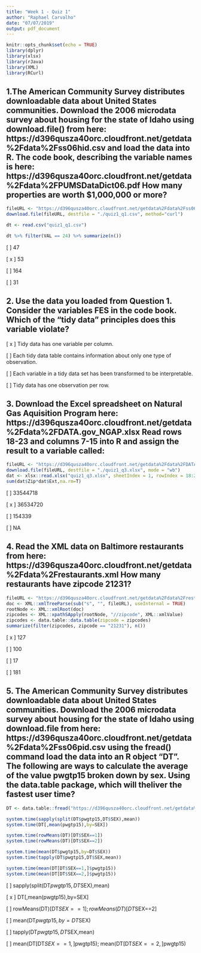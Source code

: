 ```yaml
---
title: "Week 1 - Quiz 1"
author: "Raphael Carvalho"
date: "07/07/2019"
output: pdf_document
---
```


```r
knitr::opts_chunk$set(echo = TRUE)
library(dplyr)
library(xlsx)
library(rJava)
library(XML)
library(RCurl)
```


## 1.The American Community Survey distributes downloadable data about United States communities. Download the 2006 microdata survey about housing for the state of Idaho using download.file() from here: https://d396qusza40orc.cloudfront.net/getdata%2Fdata%2Fss06hid.csv and load the data into R. The code book, describing the variable names is here: https://d396qusza40orc.cloudfront.net/getdata%2Fdata%2FPUMSDataDict06.pdf How many properties are worth $1,000,000 or more?


```r
fileURL <- "https://d396qusza40orc.cloudfront.net/getdata%2Fdata%2Fss06hid.csv"
download.file(fileURL, destfile = "./quiz1_q1.csv", method="curl")

dt <- read.csv("quiz1_q1.csv")

dt %>% filter(VAL == 24) %>% summarize(n())
```

[ ] 47

[ x ] 53

[ ] 164

[ ] 31

## 2. Use the data you loaded from Question 1. Consider the variables FES in the code book. Which of the "tidy data" principles does this variable violate?


[ x ] Tidy data has one variable per column.

[ ] Each tidy data table contains information about only one type of observation.

[ ] Each variable in a tidy data set has been transformed to be interpretable.

[ ] Tidy data has one observation per row.


## 3. Download the Excel spreadsheet on Natural Gas Aquisition Program here: https://d396qusza40orc.cloudfront.net/getdata%2Fdata%2FDATA.gov_NGAP.xlsx Read rows 18-23 and columns 7-15 into R and assign the result to a variable called:

```r
fileURL <- "https://d396qusza40orc.cloudfront.net/getdata%2Fdata%2FDATA.gov_NGAP.xlsx"
download.file(fileURL, destfile = "./quiz1_q3.xlsx", mode = "wb")
dat <- xlsx::read.xlsx("quiz1_q3.xlsx", sheetIndex = 1, rowIndex = 18:23, colIndex = 7:15)
sum(dat$Zip*dat$Ext,na.rm=T)
```

[ ] 33544718

[ x ] 36534720

[ ] 154339

[ ] NA

## 4. Read the XML data on Baltimore restaurants from here: https://d396qusza40orc.cloudfront.net/getdata%2Fdata%2Frestaurants.xml How many restaurants have zipcode 21231?

```r
fileURL <- "https://d396qusza40orc.cloudfront.net/getdata%2Fdata%2Frestaurants.xml"
doc <- XML::xmlTreeParse(sub("s", "", fileURL), useInternal = TRUE)
rootNode <- XML::xmlRoot(doc)
zipcodes <- XML::xpathSApply(rootNode, "//zipcode", XML::xmlValue)
zipcodes <- data.table::data.table(zipcode = zipcodes)
summarize(filter(zipcodes, zipcode == "21231"), n())

```

[ x ] 127

[ ] 100

[ ] 17

[ ] 181


## 5. The American Community Survey distributes downloadable data about United States communities. Download the 2006 microdata survey about housing for the state of Idaho using download.file from here: https://d396qusza40orc.cloudfront.net/getdata%2Fdata%2Fss06pid.csv using the fread() command load the data into an R object "DT". The following are ways to calculate the average of the value pwgtp15 broken down by sex. Using the data.table package, which will theliver the fastest user time?

```r
DT <- data.table::fread("https://d396qusza40orc.cloudfront.net/getdata%2Fdata%2Fss06pid.csv")

system.time(sapply(split(DT$pwgtp15,DT$SEX),mean))
system.time(DT[,mean(pwgtp15),by=SEX])

system.time(rowMeans(DT)[DT$SEX==1])
system.time(rowMeans(DT)[DT$SEX==2])

system.time(mean(DT$pwgtp15,by=DT$SEX))
system.time(tapply(DT$pwgtp15,DT$SEX,mean))

system.time(mean(DT[DT$SEX==1,]$pwgtp15))
system.time(mean(DT[DT$SEX==2,]$pwgtp15))
```

[ ] sapply(split(DT$pwgtp15,DT$SEX),mean)

[ x ] DT[,mean(pwgtp15),by=SEX]

[ ] rowMeans(DT)[DT$SEX==1]; rowMeans(DT)[DT$SEX==2]

[ ] mean(DT$pwgtp15,by=DT$SEX)

[ ] tapply(DT$pwgtp15,DT$SEX,mean)

[ ] mean(DT[DT$SEX==1,]$pwgtp15); mean(DT[DT$SEX==2,]$pwgtp15)
